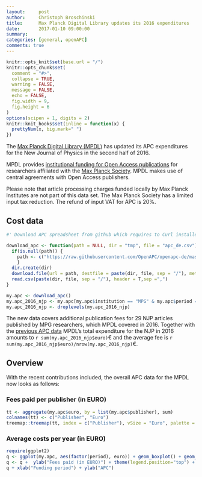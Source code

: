 ```yaml
---
layout:     post
author:     Christoph Broschinski
title:      Max Planck Digital Library updates its 2016 expenditures
date:       2017-01-10 09:00:00
summary:    
categories: [general, openAPC]
comments: true
---
```



```r
knitr::opts_knit$set(base.url = "/")
knitr::opts_chunk$set(
  comment = "#>",
  collapse = TRUE,
  warning = FALSE, 
  message = FALSE,
  echo = FALSE,
  fig.width = 9,
  fig.height = 6
)
options(scipen = 1, digits = 2)
knitr::knit_hooks$set(inline = function(x) {
  prettyNum(x, big.mark=" ")
})
```
The [Max Planck Digital Library (MPDL)](https://www.mpdl.mpg.de/en/) has updated its APC expenditures for the New Journal of Physics in the second half of 2016.

MPDL provides [institutional funding for Open Access publications](https://www.mpdl.mpg.de/en/?id=50:open-access-publishing&catid=17:open-access) for researchers affiliated with the  [Max Planck Society](http://www.mpg.de/en). MPDL makes use of central agreements with Open Access publishers.

Please note that article processing charges funded locally by Max Planck Institutes are not part of this data set. The Max Planck Society has a limited input tax reduction. The refund of input VAT for APC is 20%.

## Cost data


```r
#' Download APC spreadsheet from github which requires to Curl installed

download_apc <- function(path = NULL, dir = "tmp", file = "apc_de.csv"){
  if(is.null(path)) {
    path <- c("https://raw.githubusercontent.com/OpenAPC/openapc-de/master/data/apc_de.csv")
    } 
  dir.create(dir) 
  download.file(url = path, destfile = paste(dir, file, sep = "/"), method = "curl")
  read.csv(paste(dir, file, sep = "/"), header = T,sep =",")
}

my.apc <- download_apc()
my.apc_2016_njp <- my.apc[my.apc$institution == "MPG" & my.apc$period == 2016 & my.apc$journal_full_title %in% c("New Journal of Physics"),]
my.apc_2016_njp <- droplevels(my.apc_2016_njp)
```

The new data covers additional publication fees for 29 NJP articles published by MPG researchers, which MPDL covered in 2016. Together with the [previous APC data](https://openapc.github.io/general/openapc/2016/12/13/mpdl) MPDL's total expenditure for the NJP in 2016 amounts to `r sum(my.apc_2016_njp$euro)`€ and the average fee is `r sum(my.apc_2016_njp$euro)/nrow(my.apc_2016_njp)`€.


## Overview

With the recent contributions included, the overall APC data for the MPDL now looks as follows:

### Fees paid per publisher (in EURO)

```r
tt <- aggregate(my.apc$euro, by = list(my.apc$publisher), sum)
colnames(tt) <- c("Publisher", "Euro")
treemap::treemap(tt, index = c("Publisher"), vSize = "Euro", palette = "Paired")
```

###  Average costs per year (in EURO)

```r
require(ggplot2)
q <- ggplot(my.apc, aes(factor(period), euro)) + geom_boxplot() + geom_point()
q <- q +  ylab("Fees paid (in EURO)") + theme(legend.position="top") + theme_bw(base_size = 18)
q + xlab("Funding period") + ylab("APC")
```
